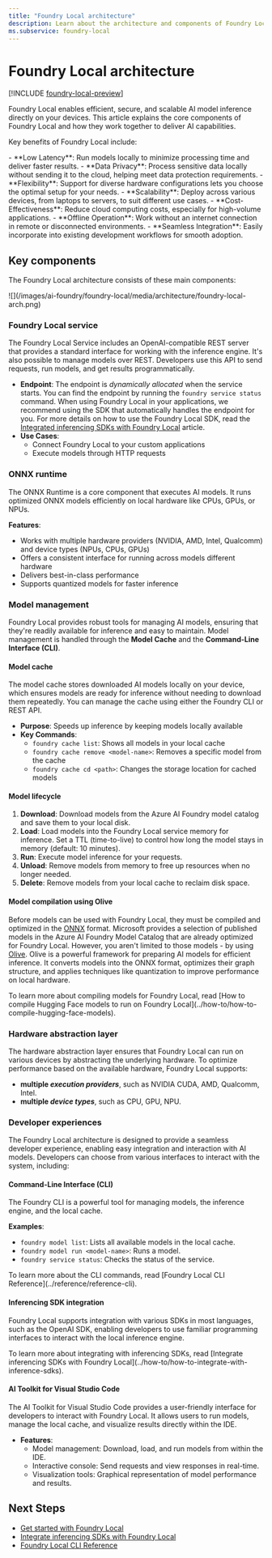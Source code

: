 ```yaml
---
title: "Foundry Local architecture"
description: Learn about the architecture and components of Foundry Local
ms.subservice: foundry-local
---
```


# Foundry Local architecture

[!INCLUDE [foundry-local-preview](./../includes/foundry-local-preview)]

Foundry Local enables efficient, secure, and scalable AI model inference directly on your devices. This article explains the core components of Foundry Local and how they work together to deliver AI capabilities.

Key benefits of Foundry Local include:

<Check>
- **Low Latency**: Run models locally to minimize processing time and deliver faster results.
- **Data Privacy**: Process sensitive data locally without sending it to the cloud, helping meet data protection requirements.
- **Flexibility**: Support for diverse hardware configurations lets you choose the optimal setup for your needs.
- **Scalability**: Deploy across various devices, from laptops to servers, to suit different use cases.
- **Cost-Effectiveness**: Reduce cloud computing costs, especially for high-volume applications.
- **Offline Operation**: Work without an internet connection in remote or disconnected environments.
- **Seamless Integration**: Easily incorporate into existing development workflows for smooth adoption.
</Check>

## Key components

The Foundry Local architecture consists of these main components:

<Frame>
  ![](/images/ai-foundry/foundry-local/media/architecture/foundry-local-arch.png)
</Frame>

### Foundry Local service

The Foundry Local Service includes an OpenAI-compatible REST server that provides a standard interface for working with the inference engine. It's also possible to manage models over REST. Developers use this API to send requests, run models, and get results programmatically.

- **Endpoint**: The endpoint is _dynamically allocated_ when the service starts. You can find the endpoint by running the `foundry service status` command. When using Foundry Local in your applications, we recommend using the SDK that automatically handles the endpoint for you. For more details on how to use the Foundry Local SDK, read the [Integrated inferencing SDKs with Foundry Local](../how-to/how-to-integrate-with-inference-sdks) article.
- **Use Cases**:
  - Connect Foundry Local to your custom applications
  - Execute models through HTTP requests

### ONNX runtime

The ONNX Runtime is a core component that executes AI models. It runs optimized ONNX models efficiently on local hardware like CPUs, GPUs, or NPUs.

**Features**:

- Works with multiple hardware providers (NVIDIA, AMD, Intel, Qualcomm) and device types (NPUs, CPUs, GPUs)
- Offers a consistent interface for running across models different hardware
- Delivers best-in-class performance
- Supports quantized models for faster inference

### Model management

Foundry Local provides robust tools for managing AI models, ensuring that they're readily available for inference and easy to maintain. Model management is handled through the **Model Cache** and the **Command-Line Interface (CLI)**.

#### Model cache

The model cache stores downloaded AI models locally on your device, which ensures models are ready for inference without needing to download them repeatedly. You can manage the cache using either the Foundry CLI or REST API.

- **Purpose**: Speeds up inference by keeping models locally available
- **Key Commands**:
  - `foundry cache list`: Shows all models in your local cache
  - `foundry cache remove <model-name>`: Removes a specific model from the cache
  - `foundry cache cd <path>`: Changes the storage location for cached models

#### Model lifecycle

1. **Download**: Download models from the Azure AI Foundry model catalog and save them to your local disk.
2. **Load**: Load models into the Foundry Local service memory for inference. Set a TTL (time-to-live) to control how long the model stays in memory (default: 10 minutes).
3. **Run**: Execute model inference for your requests.
4. **Unload**: Remove models from memory to free up resources when no longer needed.
5. **Delete**: Remove models from your local cache to reclaim disk space.

#### Model compilation using Olive

Before models can be used with Foundry Local, they must be compiled and optimized in the [ONNX](https://onnx.ai) format. Microsoft provides a selection of published models in the Azure AI Foundry Model Catalog that are already optimized for Foundry Local. However, you aren't limited to those models - by using [Olive](https://microsoft.github.io/Olive/). Olive is a powerful framework for preparing AI models for efficient inference. It converts models into the ONNX format, optimizes their graph structure, and applies techniques like quantization to improve performance on local hardware.

<Tip>
To learn more about compiling models for Foundry Local, read [How to compile Hugging Face models to run on Foundry Local](../how-to/how-to-compile-hugging-face-models).
</Tip>

### Hardware abstraction layer

The hardware abstraction layer ensures that Foundry Local can run on various devices by abstracting the underlying hardware. To optimize performance based on the available hardware, Foundry Local supports:

- **multiple _execution providers_**, such as NVIDIA CUDA, AMD, Qualcomm, Intel.
- **multiple _device types_**, such as CPU, GPU, NPU.

### Developer experiences

The Foundry Local architecture is designed to provide a seamless developer experience, enabling easy integration and interaction with AI models.
Developers can choose from various interfaces to interact with the system, including:

#### Command-Line Interface (CLI)

The Foundry CLI is a powerful tool for managing models, the inference engine, and the local cache.

**Examples**:

- `foundry model list`: Lists all available models in the local cache.
- `foundry model run <model-name>`: Runs a model.
- `foundry service status`: Checks the status of the service.

<Tip>
To learn more about the CLI commands, read [Foundry Local CLI Reference](../reference/reference-cli).
</Tip>

#### Inferencing SDK integration

Foundry Local supports integration with various SDKs in most languages, such as the OpenAI SDK, enabling developers to use familiar programming interfaces to interact with the local inference engine.

<Tip>
To learn more about integrating with inferencing SDKs, read [Integrate inferencing SDKs with Foundry Local](../how-to/how-to-integrate-with-inference-sdks).
</Tip>

#### AI Toolkit for Visual Studio Code

The AI Toolkit for Visual Studio Code provides a user-friendly interface for developers to interact with Foundry Local. It allows users to run models, manage the local cache, and visualize results directly within the IDE.

- **Features**:
  - Model management: Download, load, and run models from within the IDE.
  - Interactive console: Send requests and view responses in real-time.
  - Visualization tools: Graphical representation of model performance and results.

## Next Steps

- [Get started with Foundry Local](../get-started)
- [Integrate inferencing SDKs with Foundry Local](../how-to/how-to-integrate-with-inference-sdks)
- [Foundry Local CLI Reference](../reference/reference-cli)
